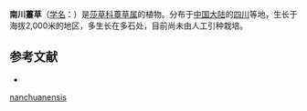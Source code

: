 {{Speciesbox
| name = 南川薹草
| status = 
| status_system = 
| image =
| genus = Carex
| species = nanchuanensis
| authority = Chü ex S. Y. Liang
}}

'''南川薹草'''（[[学名|学名]]：{{lang|la|''Carex nanchuanensis''}}）是[[莎草科|莎草科]][[薹草属|薹草属]]的植物。分布于[[中国大陆|中国大陆]]的[[四川|四川]]等地，生长于海拔2,000米的地区，多生长在多石处，目前尚未由人工引种栽培。

== 参考文献 ==
<div class="references-small">
* {{cite web| url =http://www.bioinfo.cn/db05/KmzwSpecies.php?action=view&id=25022| title =南川薹草| work =《中国高等植物数据库全库》| publisher =中国科学院微生物研究所| author =昆明植物研究所| accessdate =2009-02-25| deadurl =yes| archiveurl =https://web.archive.org/web/20160305063127/http://www.bioinfo.cn/db05/KmzwSpecies.php?action=view&id=25022| archivedate =2016-03-05}}
</div>
{{Taxonbar|from=Q10907723}}

{{DEFAULTSORT:Carex nanchuanensis}}
[[Category:薹草属|nanchuanensis]]


{{Carex-stub}}